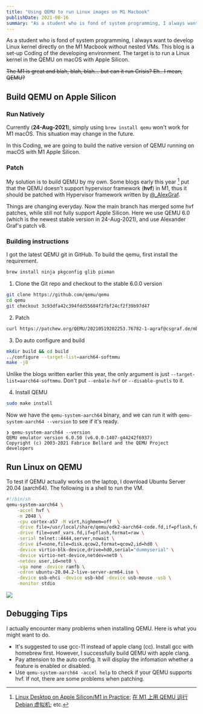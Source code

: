 ```yaml
---
title: "Using QEMU to run Linux images on M1 Macbook"
publishDate: 2021-08-16
summary: "As a student who is fond of system programming, I always want to develop Linux kernel directly on the M1 Macbook without nested VMs. This blog is a set-up Coding of the developing environment. The target is to run a  Linux kernel in the QEMU on macOS with Apple Silicon."
---
```


As a student who is fond of system programming, I always want to develop Linux kernel directly on the M1 Macbook without nested VMs. This blog is a set-up Coding of the developing environment. The target is to run a Linux kernel in the QEMU on macOS with Apple Silicon.

~~The M1 is great and blah, blah, blah… but can it run Crisis? Eh.. I mean, QEMU?~~

## Build QEMU on Apple Silicon

### Run Natively

Currently (**24-Aug-2021**), simply using `brew install qemu` won't work for M1 macOS. This situation may change in the future.

In this Coding, we are going to build the native version of QEMU running on macOS with M1 Apple Silicon.

### Patch

My solution is to build QEMU by my own. Some blogs early this year [^1] put that the QEMU doesn't support hypervisor framework (**hvf**) in M1, thus it should be patched with Hypervisor framework written by [@\_AlexGraf](https://twitter.com/_AlexGraf).

Things are changing everyday. Now the main branch has merged some hvf patches, while still not fully support Apple Silicon. Here we use QEMU 6.0 (which is the newest stable version in 24-Aug-2021), and use Alexander Graf's patch v8.

<GithubRepo repo="qemu/qemu" />

### Building instructions

I got the latest QEMU git in GitHub. To build the qemu, first install the requirement.

```bash
brew install ninja pkgconfig glib pixman
```

<Dialog>
  You may need to checkout my Debugging Tips first, to make your life
  easier.
</Dialog>

1. Clone the Git repo and checkout to the stable 6.0.0 version

```bash
git clone https://github.com/qemu/qemu
cd qemu
git checkout 3c93dfa42c394fdd55684f2fbf24cf2f39b97d47
```

2. Patch

```bash
curl https://patchew.org/QEMU/20210519202253.76782-1-agraf@csgraf.de/mbox | git am
```

3. Do auto configure and build

```bash
mkdir build && cd build
../configure --target-list=aarch64-softmmu
make -j8
```

Unlike the blogs written earlier this year, the only argument is just `--target-list=aarch64-softmmu`. Don't put `--enbale-hvf` or `--disable-gnutls` to it.

4. Install QEMU

```bash
sudo make install
```

Now we have the `qemu-system-aarch64` binary, and we can run it with `qemu-system-aarch64 --version` to see if it's ready.

```
❯ qemu-system-aarch64 --version
QEMU emulator version 6.0.50 (v6.0.0-1407-g44242f6937)
Copyright (c) 2003-2021 Fabrice Bellard and the QEMU Project developers
```

## Run Linux on QEMU

To test if QEMU actually works on the laptop, I download Ubuntu Server 20.04 (aarch64). The following is a shell to run the VM.

```bash
#!/bin/sh
qemu-system-aarch64 \
    -accel hvf \
    -m 2048 \
    -cpu cortex-a57 -M virt,highmem=off  \
    -drive file=/usr/local/share/qemu/edk2-aarch64-code.fd,if=pflash,format=raw,readonly=on \
    -drive file=ovmf_vars.fd,if=pflash,format=raw \
    -serial telnet::4444,server,nowait \
    -drive if=none,file=disk.qcow2,format=qcow2,id=hd0 \
    -device virtio-blk-device,drive=hd0,serial="dummyserial" \
    -device virtio-net-device,netdev=net0 \
    -netdev user,id=net0 \
    -vga none -device ramfb \
    -cdrom ubuntu-20.04.2-live-server-arm64.iso \
    -device usb-ehci -device usb-kbd -device usb-mouse -usb \
    -monitor stdio
```

![](/images/zz1pLq.png)

## Debugging Tips

I actually encounter many problems when installing QEMU. Here is what you might want to do.

- It's suggested to use gcc-11 instead of apple clang (cc). Install gcc with homebrew first. However, I successfully build QEMU with apple clang.
- Pay attension to the auto config. It will display the infomation whether a feature is enabled or disabled.
- Use `qemu-system-aarch64 -accel help` to check if your QEMU supports hvf. If not, there are some problems when patching.

[^1]: [Linux Desktop on Apple Silicon/M1 in Practice](https://gist.github.com/akihikodaki/87df4149e7ca87f18dc56807ec5a1bc5); [在 M1 上用 QEMU 运行 Debian 虚拟机](https://jia.je/software/2021/01/02/aarch64-debian-in-qemu-m1/); etc.
